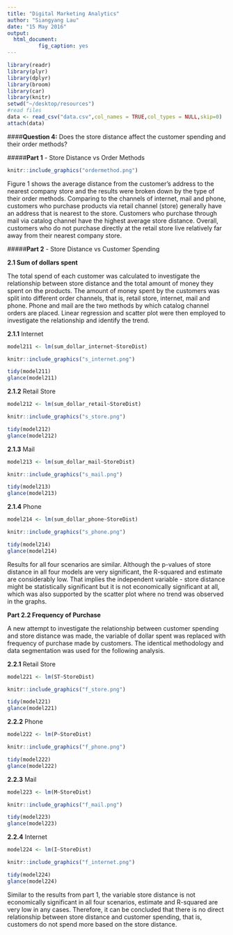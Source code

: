 ```yaml
---
title: "Digital Marketing Analytics"
author: "Siangyang Lau"
date: "15 May 2016"
output: 
  html_document:
          fig_caption: yes
---
```


```r
library(readr)
library(plyr)
library(dplyr)
library(broom)
library(car)
library(knitr)
setwd("~/desktop/resources")
#read files
data <- read_csv("data.csv",col_names = TRUE,col_types = NULL,skip=0)
attach(data)
```

####**Question 4:** Does the store distance affect the customer spending and their order methods?

#####**Part 1** - Store Distance vs Order Methods

```r
knitr::include_graphics("ordermethod.png")
```

Figure 1 shows the average distance from the customer’s address to the nearest company store and the results were broken down by the type of their order methods. Comparing to the channels of internet, mail and phone, customers who purchase products via retail channel (store) generally have an address that is nearest to the store. Customers who purchase through mail via catalog channel have the highest average store distance. Overall, customers who do not purchase directly at the retail store live relatively far away from their nearest company store.

#####**Part 2** - Store Distance vs Customer Spending

**2.1 Sum of dollars spent**

The total spend of each customer was calculated to investigate the relationship between store distance and the total amount of money they spent on the products. The amount of money spent by the customers was split into different order channels, that is, retail store, internet, mail and phone. Phone and mail are the two methods by which catalog channel orders are placed. Linear regression and scatter plot were then employed to investigate the relationship and identify the trend.

**2.1.1** Internet 
```r
model211 <- lm(sum_dollar_internet~StoreDist)
```

```r
knitr::include_graphics("s_internet.png")
```

```r
tidy(model211)
glance(model211)
```

**2.1.2** Retail Store 
```r
model212 <- lm(sum_dollar_retail~StoreDist)
```

```r
knitr::include_graphics("s_store.png")
```

```r
tidy(model212)
glance(model212)
```

**2.1.3** Mail 
```r
model213 <- lm(sum_dollar_mail~StoreDist)
```

```r
knitr::include_graphics("s_mail.png")
```

```r
tidy(model213)
glance(model213)
```

**2.1.4** Phone
```r
model214 <- lm(sum_dollar_phone~StoreDist)
```

```r
knitr::include_graphics("s_phone.png")
```

```r
tidy(model214)
glance(model214)
```

Results for all four scenarios are similar. Although the p-values of store distance in all four models are very significant, the R-squared and estimate are considerably low. That implies the independent variable - store distance might be statistically significant but it is not economically significant at all, which was also supported by the scatter plot where no trend was observed in the graphs.


**Part 2.2 Frequency of Purchase**

A new attempt to investigate the relationship between customer spending and store distance was made, the variable of dollar spent was replaced with frequency of purchase made by customers. The identical methodology and data segmentation was used for the following analysis.

**2.2.1** Retail Store
```r
model221 <- lm(ST~StoreDist)
```

```r
knitr::include_graphics("f_store.png")
```

```r
tidy(model221)
glance(model221)
```

**2.2.2** Phone
```r
model222 <- lm(P~StoreDist)
```

```r
knitr::include_graphics("f_phone.png")
```

```r
tidy(model222)
glance(model222)
```

**2.2.3** Mail
```r
model223 <- lm(M~StoreDist)
```

```r
knitr::include_graphics("f_mail.png")
```

```r
tidy(model223)
glance(model223)
```

**2.2.4** Internet
```r
model224 <- lm(I~StoreDist)
```

```r
knitr::include_graphics("f_internet.png")
```

```r
tidy(model224)
glance(model224)
```

Similar to the results from part 1, the variable store distance is not economically significant in all four scenarios, estimate and R-squared are very low in any cases. Therefore, it can be concluded that there is no direct relationship between store distance and customer spending, that is, customers do not spend more based on the store distance.


